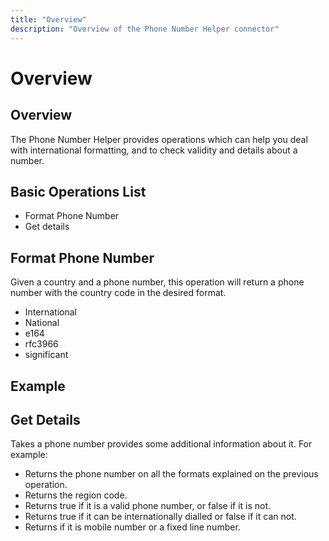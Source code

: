```yaml
---
title: "Overview"
description: "Overview of the Phone Number Helper connector"
---
```


# Overview

## Overview

The Phone Number Helper provides operations which can help you deal with international formatting, and to check validity and details about a number.

## Basic Operations List

- Format Phone Number
- Get details

## Format Phone Number

Given a country and a phone number, this operation will return a phone number with the country code in the desired format.

- International
- National
- e164
- rfc3966
- significant

## Example

## Get Details

Takes a phone number provides some additional information about it. For example:

- Returns the phone number on all the formats explained on the previous operation.
- Returns the region code.
- Returns true if it is a valid phone number, or false if it is not.
- Returns true if it can be internationally dialled or false if it can not.
- Returns if it is mobile number or a fixed line number.
